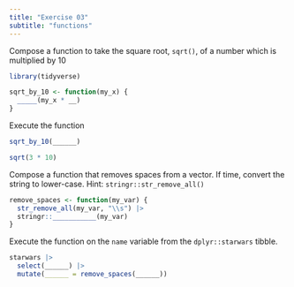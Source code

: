 ```yaml
---
title: "Exercise 03"
subtitle: "functions"
---
```


Compose a function to take the square root, `sqrt()`, of a number which is multiplied by 10 

```r
library(tidyverse)
```


```r
sqrt_by_10 <- function(my_x) {
  _____(my_x * __)
}
```

Execute the function

```r
sqrt_by_10(______)

sqrt(3 * 10)
```

Compose a function that removes spaces from a vector.   If time, convert the string to lower-case.
Hint:  `stringr::str_remove_all()`

```r
remove_spaces <- function(my_var) {
  str_remove_all(my_var, "\\s") |> 
  stringr::___________(my_var)
}
```

Execute the function on the `name` variable from the `dplyr::starwars` tibble.

```r
starwars |> 
  select(______) |> 
  mutate(______ = remove_spaces(______))
```

